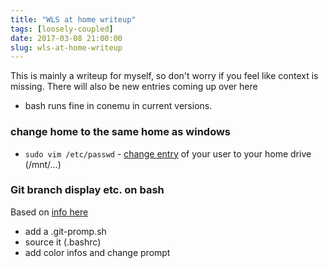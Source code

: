 ```yaml
---
title: "WLS at home writeup"
tags: [loosely-coupled]
date: 2017-03-08 21:00:00
slug: wls-at-home-writeup
---
```


This is mainly a writeup for myself, so don't worry if you feel like context is missing. There will also be new entries coming up over here

* bash runs fine in conemu in current versions.

### change home to the same home as windows

* `sudo vim /etc/passwd` - [change entry](http://superuser.com/questions/1132626/changing-home-directory-of-user-on-windows-subsystem-for-linux) of your user to your home drive (/mnt/...)

### Git branch display etc. on bash

Based on [info here](http://stackoverflow.com/a/29020276/51428)

* add a .git-promp.sh
* source it (.bashrc)
* add color infos and change prompt